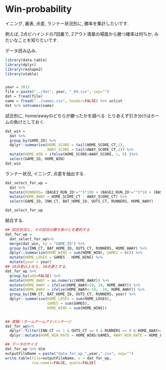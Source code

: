 Win-probability
========================================================
イニング, 裏表, 点差, ランナー状況別に, 勝率を集計したいです. 

例えば, 2点ビハインドの7回裏で, 2アウト満塁の場面から勝つ確率は何%か, みたいなことを知りたいです. 

データ読み込み.
```r
library(data.table)
library(dplyr)
library(reshape2)
library(xtable)


year = 2013
file = paste("../dat", year, "_04.csv", sep="")
dat = fread(file)
name = fread("../names.csv", header=FALSE) %>% unlist
dat %>% setnames(name)
```

試合別に, home/awayのどちらが勝ったかを調べる. 
とりあえず引き分けはホームの負けとしておく.
```r
dat_win = 
  dat %>% 
  group_by(GAME_ID) %>%
  dplyr::summarise(HOME_SCORE = tail(HOME_SCORE_CT,1), 
                   AWAY_SCORE = tail(AWAY_SCORE_CT,1)) %>% 
  mutate(HOME_WIN = ifelse(HOME_SCORE>AWAY_SCORE, 1, 0) )%>% 
  select(GAME_ID, HOME_WIN)
dat_win
```

ランナー状況, イニング, 点差を抽出する.
```r
dat_select_for_wp = 
  dat %>% 
  mutate(RUNNERS= (BASE3_RUN_ID!="")*100 + (BASE2_RUN_ID!="")*10 + (BASE1_RUN_ID!="")*1) %>% 
  mutate(HOME_AWAY = HOME_SCORE_CT - AWAY_SCORE_CT) %>% 
  select(GAME_ID, INN_CT, BAT_HOME_ID, OUTS_CT, RUNNERS, HOME_AWAY)

dat_select_for_wp
```

結合する. 

```r
## 試合状況と, その試合の勝ち負けとを要約する
dat_for_wp =
  dat_select_for_wp%>% 
  merge(dat_win, by = "GAME_ID") %>%
  group_by(INN_CT, BAT_HOME_ID, OUTS_CT, RUNNERS, HOME_AWAY) %>%
  dplyr::summarise(HOME_WINS = sum(HOME_WIN), GAMES = n()) %>%
  mutate(HOME_LOSES = GAMES - HOME_WINS) %>% 
  mutate(year = year)
## 10点差以上なら, 10点差とする.
dat_for_wp %>% 
  group_by(add=FALSE) %>%
  mutate(HOME_AWAY = as.numeric(HOME_AWAY)) %>% 
  mutate(HOME_AWAY = ifelse(HOME_AWAY>10, 10, HOME_AWAY)) %>%
  mutate(HOME_AWAY = ifelse(HOME_AWAY<-10, -10, HOME_AWAY)) %>%
  group_by(INN_CT, BAT_HOME_ID, OUTS_CT, RUNNERS, year) %>%
  dplyr::summarise(HOME_LOSES = sum(HOME_LOSES), 
                   GAMES = sum(GAMES), 
                   HOME_WINS = sum(HOME_WINS))
  

## 実験::ホームゲームアドバンテージ
dat_for_wp%>% 
  dplyr::filter(INN_CT == 1 & OUTS_CT == 0 & RUNNERS == 0 & HOME_AWAY==0 & BAT_HOME_ID == 0) %>% 
  dplyr::mutate(HOME_WIN_RATE = HOME_WINS/GAMES, AWAY_WIN_RATE = HOME_LOSES/GAMES)

## データのサイズ
dat_for_wp %>% dim
outputFileName = paste("data_for_wp_",year,".csv", sep="")
write.table(file=outputFileName, x = dat_for_wp, 
            row.names=FALSE, quote=FALSE)

```


